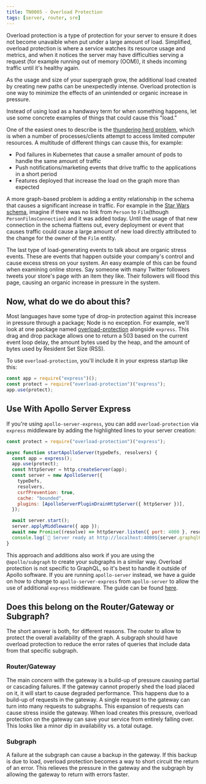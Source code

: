 ```yaml
---
title: TN0005 - Overload Protection
tags: [server, router, sre]
---
```


Overload protection is a type of protection for your server to ensure it does not become unavaible when put under a large amount of load. Simplified, overload protection is where a service watches its resource usage and metrics, and when it notices the server may have difficulties serving a request (for example running out of memory (OOM)), it sheds incoming traffic until it's healthy again.

As the usage and size of your supergraph grow, the additional load created by creating new paths can be unexpectedly intense. Overload protection is one way to minimize the effects of an unintended or organic increase in pressure.

Instead of using load as a handwavy term for when something happens, let use some concrete examples of things that could cause this "load."

One of the easiest ones to describe is the [thundering herd problem](https://en.wikipedia.org/wiki/Thundering_herd_problem), which is when a number of processes/clients attempt to access limited computer resources. A multitude of different things can cause this, for example:

- Pod failures in Kubernetes that cause a smaller amount of pods to handle the same amount of traffic
- Push notifications/marketing events that drive traffic to the applications in a short period
- Features deployed that increase the load on the graph more than expected

A more graph-based problem is adding a entity relationship in the schema that causes a significant increase in traffic. For example in the [Star Wars schema](https://studio.apollographql.com/public/star-wars-swapi/home?variant=current), imagine if there was no link from `Person` to `Film`(though `PersonFilmsConnection`) and it was added today. Until the usage of that new connection in the schema flattens out, every deployment or event that causes traffic could cause a large amount of new load directly attributed to the change for the owner of the `Film` entity.

The last type of load-generating events to talk about are organic stress events. These are events that happen outside your company's control and cause excess stress on your system. An easy example of this can be found when examining online stores. Say someone with many Twitter followers tweets your store's page with an item they like. Their followers will flood this page, causing an organic increase in pressure in the system.

## Now, what do we do about this?

Most languages have some type of drop-in protection against this increase in pressure through a package; Node is no exception. For example, we'll look at one package named [overload-protection](https://www.npmjs.com/package/overload-protection) alongside `express`. This drag and drop package allows one to return a 503 based on the current event loop delay, the amount bytes used by the heap, and the amount of bytes used by Resident Set Size (RSS).

To use `overload-protection`, you'll include it in your express startup like this:

```js
const app = require("express")();
const protect = require("overload-protection")("express");
app.use(protect);
```

## Use With Apollo Server Express

If you're using `apollo-server-express`, you can add `overload-protection` via `express` middleware by adding the highlighted lines to your server creation:

```js {1,5}
const protect = require("overload-protection")("express");

async function startApolloServer(typeDefs, resolvers) {
  const app = express();
  app.use(protect);
  const httpServer = http.createServer(app);
  const server = new ApolloServer({
    typeDefs,
    resolvers,
    csrfPrevention: true,
    cache: "bounded",
    plugins: [ApolloServerPluginDrainHttpServer({ httpServer })],
  });

  await server.start();
  server.applyMiddleware({ app });
  await new Promise((resolve) => httpServer.listen({ port: 4000 }, resolve));
  console.log(`🚀 Server ready at http://localhost:4000${server.graphqlPath}`);
}
```

This approach and additions also work if you are using the `@apollo/subgraph` to create your subgraphs in a similar way. Overload protection is not specific to GraphQL, so it's best to handle it outside of Apollo software. If you are running `apollo-server` instead, we have a guide on how to change to `apollo-server-express` from `apollo-server` to allow the use of additional `express` middleware. The guide can be found [here](https://www.apollographql.com/docs/apollo-server/integrations/middleware#swapping-out-apollo-server).

## Does this belong on the Router/Gateway or Subgraph?

The short answer is both, for different reasons. The router to allow to protect the overall availability of the graph. A subgraph should have overload protection to reduce the error rates of queries that include data from that specific subgraph.

### Router/Gateway

The main concern with the gateway is a build-up of pressure causing partial or cascading failures. If the gateway cannot properly shed the load placed on it, it will start to cause degraded performance. This happens due to a build-up of requests in the gateway. A single request to the gateway can turn into many requests to subgraphs. This expansion of requests can cause stress inside the gateway. When load creates this pressure, overload protection on the gateway can save your service from entirely falling over. This looks like a minor dip in availability vs. a total outage.

### Subgraph

A failure at the subgraph can cause a backup in the gateway. If this backup is due to load, overload protection becomes a way to short circuit the return of an error. This relieves the pressure in the gateway and the subgraph by allowing the gateway to return with errors faster.
